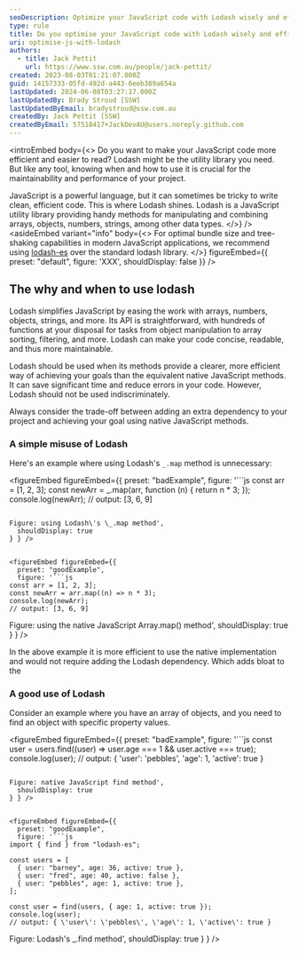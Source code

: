 ```yaml
---
seoDescription: Optimize your JavaScript code with Lodash wisely and efficiently to streamline array manipulation, object iteration, and more.
type: rule
title: Do you optimise your JavaScript code with Lodash wisely and efficiently?
uri: optimise-js-with-lodash
authors:
  - title: Jack Pettit
    url: https://www.ssw.com.au/people/jack-pettit/
created: 2023-08-03T01:21:07.000Z
guid: 14157333-05fd-492d-a443-6eeb389a654a
lastUpdated: 2024-06-08T03:27:17.000Z
lastUpdatedBy: Brady Stroud [SSW]
lastUpdatedByEmail: bradystroud@ssw.com.au
createdBy: Jack Pettit [SSW]
createdByEmail: 57518417+JackDevAU@users.noreply.github.com
---
```


<introEmbed
  body={<>
Do you want to make your JavaScript code more efficient and easier to read? Lodash might be the utility library you need. But like any tool, knowing when and how to use it is crucial for the maintainability and performance of your project.

JavaScript is a powerful language, but it can sometimes be tricky to write clean, efficient code. This is where Lodash shines. Lodash is a JavaScript utility library providing handy methods for manipulating and combining arrays, objects, numbers, strings, among other data types.
  </>}
/>
<asideEmbed
  variant="info"
  body={<>
    For optimal bundle size and tree-shaking capabilities in modern JavaScript applications, we recommend using [lodash-es](https://www.npmjs.com/package/lodash-es) over the standard lodash library.
  </>}
  figureEmbed={{
    preset: "default",
    figure: 'XXX',
    shouldDisplay: false
  }}
/>

## The why and when to use lodash

Lodash simplifies JavaScript by easing the work with arrays, numbers, objects, strings, and more. Its API is straightforward, with hundreds of functions at your disposal for tasks from object manipulation to array sorting, filtering, and more. Lodash can make your code concise, readable, and thus more maintainable.

Lodash should be used when its methods provide a clearer, more efficient way of achieving your goals than the equivalent native JavaScript methods. It can save significant time and reduce errors in your code. However, Lodash should not be used indiscriminately.

Always consider the trade-off between adding an extra dependency to your project and achieving your goal using native JavaScript methods.

### A simple misuse of Lodash

Here's an example where using Lodash's `_.map` method is unnecessary:

<figureEmbed figureEmbed={{
  preset: "badExample",
  figure: '```js
const arr = [1, 2, 3];
const newArr = _.map(arr, function (n) {
  return n * 3;
});
console.log(newArr);
// output: [3, 6, 9]
```

Figure: using Lodash\'s \_.map method',
  shouldDisplay: true
} } />


<figureEmbed figureEmbed={{
  preset: "goodExample",
  figure: '```js
const arr = [1, 2, 3];
const newArr = arr.map((n) => n * 3);
console.log(newArr);
// output: [3, 6, 9]
```

Figure: using the native JavaScript Array.map() method',
  shouldDisplay: true
} } />


In the above example it is more efficient to use the native implementation and would not require adding the Lodash dependency. Which adds bloat to the

### A good use of Lodash

Consider an example where you have an array of objects, and you need to find an object with specific property values.

<figureEmbed figureEmbed={{
  preset: "badExample",
  figure: '```js
const user = users.find((user) => user.age === 1 && user.active === true);
console.log(user);
// output: { \'user\': \'pebbles\', \'age\': 1, \'active\': true }
```

Figure: native JavaScript find method',
  shouldDisplay: true
} } />


<figureEmbed figureEmbed={{
  preset: "goodExample",
  figure: '```js
import { find } from "lodash-es";

const users = [
  { user: "barney", age: 36, active: true },
  { user: "fred", age: 40, active: false },
  { user: "pebbles", age: 1, active: true },
];

const user = find(users, { age: 1, active: true });
console.log(user);
// output: { \'user\': \'pebbles\', \'age\': 1, \'active\': true }
```

Figure: Lodash\'s \_.find method',
  shouldDisplay: true
} } />
